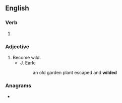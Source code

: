 ==English==

===Verb===
{{head|en|verb form}}

# {{en-past of|wild}}

===Adjective===
{{en-adj}}

# Become wild.
#* J. Earle
#*: an old garden plant escaped and '''wilded'''

===Anagrams===
* {{anagrams|en|widdle}}